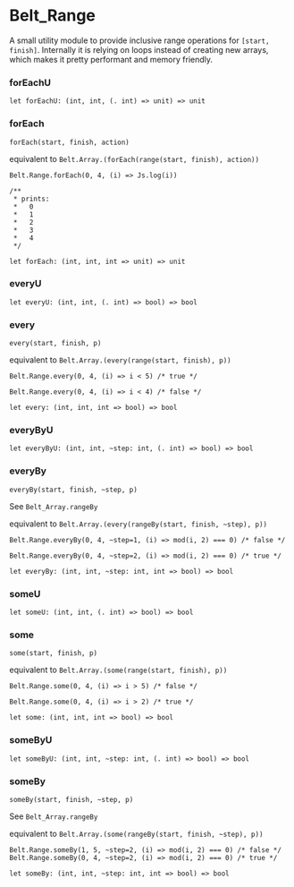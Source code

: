 # Belt_Range

A small utility module to provide inclusive range operations for `[start,
  finish]`.  Internally it is relying on loops instead of creating new arrays,
  which makes it pretty performant and memory friendly.

### forEachU


```res sig
let forEachU: (int, int, (. int) => unit) => unit
```

### forEach
`forEach(start, finish, action)`

  equivalent to `Belt.Array.(forEach(range(start, finish), action))`

  ```res example
  Belt.Range.forEach(0, 4, (i) => Js.log(i))

  /**
   * prints:
   *   0
   *   1
   *   2
   *   3
   *   4
   */
  ```

```res sig
let forEach: (int, int, int => unit) => unit
```

### everyU


```res sig
let everyU: (int, int, (. int) => bool) => bool
```

### every
`every(start, finish, p)`

  equivalent to `Belt.Array.(every(range(start, finish), p))`

  ```res example
  Belt.Range.every(0, 4, (i) => i < 5) /* true */

  Belt.Range.every(0, 4, (i) => i < 4) /* false */
  ```

```res sig
let every: (int, int, int => bool) => bool
```

### everyByU


```res sig
let everyByU: (int, int, ~step: int, (. int) => bool) => bool
```

### everyBy
`everyBy(start, finish, ~step, p)`

  See `Belt_Array.rangeBy`

  equivalent to `Belt.Array.(every(rangeBy(start, finish, ~step), p))`

  ```res example
  Belt.Range.everyBy(0, 4, ~step=1, (i) => mod(i, 2) === 0) /* false */

  Belt.Range.everyBy(0, 4, ~step=2, (i) => mod(i, 2) === 0) /* true */
  ```

```res sig
let everyBy: (int, int, ~step: int, int => bool) => bool
```

### someU


```res sig
let someU: (int, int, (. int) => bool) => bool
```

### some
`some(start, finish, p)`

  equivalent to `Belt.Array.(some(range(start, finish), p))`

  ```res example
  Belt.Range.some(0, 4, (i) => i > 5) /* false */

  Belt.Range.some(0, 4, (i) => i > 2) /* true */
  ```

```res sig
let some: (int, int, int => bool) => bool
```

### someByU


```res sig
let someByU: (int, int, ~step: int, (. int) => bool) => bool
```

### someBy
`someBy(start, finish, ~step, p)`

  See `Belt_Array.rangeBy`

  equivalent to `Belt.Array.(some(rangeBy(start, finish, ~step), p))`

  ```res example
  Belt.Range.someBy(1, 5, ~step=2, (i) => mod(i, 2) === 0) /* false */
  Belt.Range.someBy(0, 4, ~step=2, (i) => mod(i, 2) === 0) /* true */
  ```

```res sig
let someBy: (int, int, ~step: int, int => bool) => bool
```
